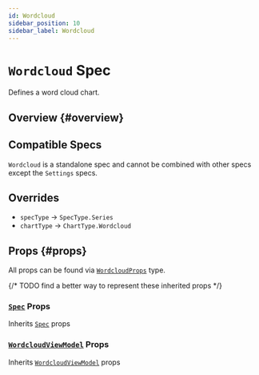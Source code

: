 ```yaml
---
id: Wordcloud
sidebar_position: 10
sidebar_label: Wordcloud
---
```


# `Wordcloud` Spec

Defines a word cloud chart.

## Overview {#overview}

## Compatible Specs

`Wordcloud` is a standalone spec and cannot be combined with other specs except the `Settings` specs.

## Overrides

- `specType` -> `SpecType.Series`
- `chartType` -> `ChartType.Wordcloud`

## Props {#props}

All props can be found via [`WordcloudProps`](/all-types/type-aliases/WordcloudProps) type.

{/* TODO find a better way to represent these inherited props */}
### [`Spec`](./types/Spec) Props

Inherits [`Spec`](./types/Spec) props

### [`WordcloudViewModel`](./types/WordcloudViewModel) Props

Inherits [`WordcloudViewModel`](./types/WordcloudViewModel) props

